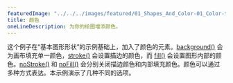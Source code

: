 ---
featuredImage: "../../../images/featured/01_Shapes_And_Color-01_Color-thumbnail.png"
title: 颜色
oneLineDescription: 为你的绘图增添颜色。
---

这个例子在“基本图形形状”的示例基础上，加入了颜色的元素。<a href="/reference/#/p5/background/" target="_blank">background()</a> 会为画布填充单一颜色，<a href="/reference/#/p5/stroke/" target="_blank">stroke()</a> 会设置描边的颜色，而 <a href="/reference/#/p5/fill/" target="_blank">fill()</a> 会设置图形内部的颜色。<a href="/reference/#/p5/noFill/" target="_blank">noStroke()</a> 和 <a href="/reference/#/p5/noFill/" target="_blank">noFill()</a> 会分别关闭描边颜色和内部填充颜色。颜色可以通过多种方式表达。本示例演示了几种不同的选项。